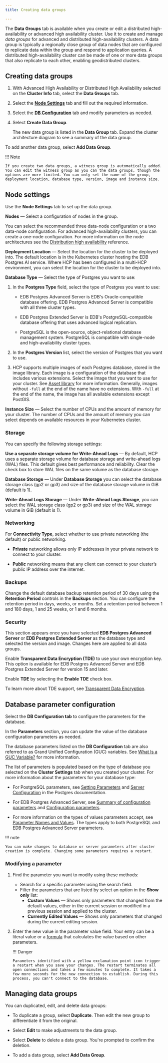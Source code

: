 ```yaml
---
title: Creating data groups

---
```


The **Data Groups** tab is available when you create or edit a distributed high-availability or advanced high availability cluster. Use it to create and manage *data groups* for advanced and distributed high-availability clusters. A data group is typically a regionally close group of data nodes that are configured to replicate data within the group and respond to application queries. A distributed high-availability cluster can be made of one or more data groups that also replicate to each other, enabling geodistributed clusters.

## Creating data groups

1.  With Advanced High Availability or Distributed High Availability selected on the **Cluster Info** tab, select the **Data Groups** tab.

2.  Select the [**Node Settings**](data-groups.mdx#node-settings) tab and fill out the required information.

3.  Select the [**DB Configuration**](data-groups.mdx#database-parameter-configuration) tab and modify parameters as needed. 

4.  Select **Create Data Group**.

    The new data group is listed in the **Data Group** tab. Expand the cluster architecture diagram to see a summary of the data group. 

To add another data group, select **Add Data Group**. 

!!! Note

    If you create two data groups, a witness group is automatically added. You can edit the witness group as you can the data groups, though the options are more limited. You can only set the name of the group, deployment location, database type, version, image and instance size.

## Node settings

Use the **Node Settings** tab to set up the data group.

**Nodes** — Select a configuration of nodes in the group.

You can select the recommended three data-node configuration or a two data-node configuration. For advanced high-availability clusters, you can create a one-node configuration. For more information on the node architectures see the [Distribution high availability](../../../overview/database_types/distributed_highavailability.mdx) reference.

**Deployment Location** — Select the location for the cluster to be deployed into. The default location is in the Kubernetes cluster hosting the EDB Postgres AI service. Where HCP has been configured in a multi-HCP environment, you can select the location for the cluster to be deployed into.

**Database Type** — Select the type of Postgres you want to use:

1.  In the **Postgres Type** field, select the type of Postgres you want to use:

    -   EDB Postgres Advanced Server is EDB's Oracle-compatible database offering. EDB Postgres Advanced Server is compatible with all three cluster types.

    -   EDB Postgres Extended Server is EDB's PostgreSQL-compatible database offering that uses advanced logical replication.

    -   PostgreSQL is the open-source, object-relational database management system. PostgreSQL is compatible with single-node and high-availability cluster types.

2.  In the **Postgres Version** list, select the version of Postgres that you want to use.

3.  HCP supports multiple images of each Postgres database, stored in the image library. Each image is a configuration of the database that includes various extensions. Select the image that you want to use for your cluster. See [Asset library](../../image-management/asset-library.mdx) for more information. Generally, images without `-full` at the end of the name have no extensions. With `-full` at the end of the name, the image has all available extensions except PostGIS.

**Instance Size** — Select the number of CPUs and the amount of memory for your cluster. The number of CPUs and the amount of memory you can select depends on available resources in your Kubernetes cluster.

### Storage

You can specify the following storage settings:

**Use a separate storage volume for Write-Ahead Logs** — By default, HCP uses a separate storage volume for database storage and write-ahead logs (WAL) files. This default gives best performance and reliability. Clear the check box to store WAL files on the same volume as the database storage.

**Database Storage** — Under **Database Storage** you can select the database storage class (gp2 or gp3) and size of the database storage volume in GiB (default is 1).

**Write-Ahead Logs Storage** — Under **Write-Ahead Logs Storage**, you can select the WAL storage class (gp2 or gp3) and size of the WAL storage volume in GiB (default is 1).

### Networking

For **Connectivity Type**, select whether to use private networking (the default) or public networking.

-   **Private** networking allows only IP addresses in your private network to connect to your cluster. 

-   **Public** networking means that any client can connect to your cluster’s public IP address over the internet.

### Backups

Change the default database backup retention period of 30 days using the
**Retention Period** controls in the **Backups** section. You can configure the
retention period in days, weeks, or months. Set a retention period
between 1 and 180 days, 1 and 25 weeks, or 1 and 6 months.

### Security

This section appears once you have selected **EDB Postgres Advanced Server** or **EDB Postgres Extended Server** as the database type and selected the version and image. Changes here are applied to all data groups.

Enable **Transparent Data Encryption (TDE)** to use your own encryption key. This option is available for EDB Postgres Advanced Server and EDB Postgres Extended Server for version 15 and later.

Enable **TDE** by selecting the **Enable TDE** check box.

To learn more about TDE support, see [Transparent Data Encryption](https://enterprisedb.com/docs/edb-postgres-ai/cloud-service/security/security/#your-own-encryption-key---transparent-data-encryption-tde).

## Database parameter configuration

Select the **DB Configuration tab** to configure the parameters for the database.

In the **Parameters** section, you can update the value of the database configuration parameters as needed.

The database parameters listed on the **DB Configuration** tab are also referred to as Grand Unified Configuration (GUC) variables. See [What Is a GUC Variable?](https://www.enterprisedb.com/blog/what-guc-variable) for more information.

The list of parameters is populated based on the type of database you selected on the **Cluster Settings** tab when you created your cluster. For more information about the parameters for your database type:

-   For PostgreSQL parameters, see [Setting Parameters](https://www.postgresql.org/docs/current/config-setting.html) and [Server Configuration](https://www.postgresql.org/docs/current/runtime-config.html) in the Postgres documentation.

-   For EDB Postgres Advanced Server, see [Summary of configuration parameters](https://enterprisedb.com/docs/epas/latest/reference/database_administrator_reference/02_summary_of_configuration_parameters/) and [Configuration parameters](https://enterprisedb.com/docs/epas/latest/database_administration/01_configuration_parameters/).

-   For more information on the types of values parameters accept, see [Parameter Names and Values](https://www.postgresql.org/docs/current/config-setting.html#CONFIG-SETTING-NAMES-VALUES). The types apply to both PostgreSQL and EDB Postgres Advanced Server parameters.

!!! note

    You can make changes to database or server parameters after cluster creation is complete. Changing some parameters requires a restart.

### Modifying a parameter

1.  Find the parameter you want to modify using these methods:
    -   Search for a specific parameter using the search field. 
    -   Filter the parameters that are listed by select an option in the **Show only** list:
        -   **Custom Values** — Shows only parameters that changed from the default values, either in the current session or modified in a previous session and applied to the cluster.
        -   **Currently Edited Values** — Shows only parameters that changed during the current editing session.

2.  Enter the new value in the parameter value field. Your entry can be a literal value or a [formula](../manage-clusters/formula.mdx) that calculates the value based on other parameters.

    !!! Danger

        Parameters identified with a yellow exclamation point icon trigger a restart when you save your changes. The restart terminates all open connections and takes a few minutes to complete. It takes a few more seconds for the new connection to establish. During this process, you can't connect to the database.

## Managing data groups

You can duplicated, edit, and delete data groups:

-   To duplicate a group, select **Duplicate**. Then edit the new group to differentiate it from the original.

-   Select **Edit** to make adjustments to the data group.

-   Select **Delete** to delete a data group. You're prompted to confirm the deletion.

-   To add a data group, select **Add Data Group**.
